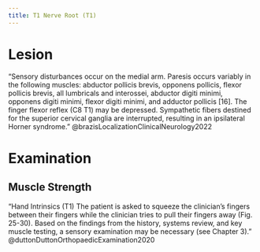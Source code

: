```yaml
---
title: T1 Nerve Root (T1)
---
```



# Lesion

"Sensory disturbances occur on the medial arm. Paresis occurs variably in the following muscles: abductor pollicis brevis, opponens pollicis, flexor pollicis brevis, all lumbricals and interossei, abductor digiti minimi, opponens digiti minimi, flexor digiti minimi, and adductor pollicis [16]. The finger flexor reflex (C8 T1) may be depressed. Sympathetic fibers destined for the superior cervical ganglia are interrupted, resulting in an ipsilateral Horner syndrome." @brazisLocalizationClinicalNeurology2022

# Examination

## Muscle Strength

"Hand Intrinsics (T1) The patient is asked to squeeze the clinician’s fingers between their fingers while the clinician tries to pull their fingers away (Fig. 25-30). Based on the findings from the history, systems review, and key muscle testing, a sensory examination may be necessary (see Chapter 3)." @duttonDuttonOrthopaedicExamination2020